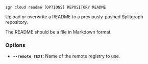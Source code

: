 
```sgr cloud readme [OPTIONS] REPOSITORY README```

Upload or overwrite a README to a previously-pushed Splitgraph repository.

The README should be a file in Markdown format.

### Options

  * **`--remote TEXT`**: Name of the remote registry to use.
